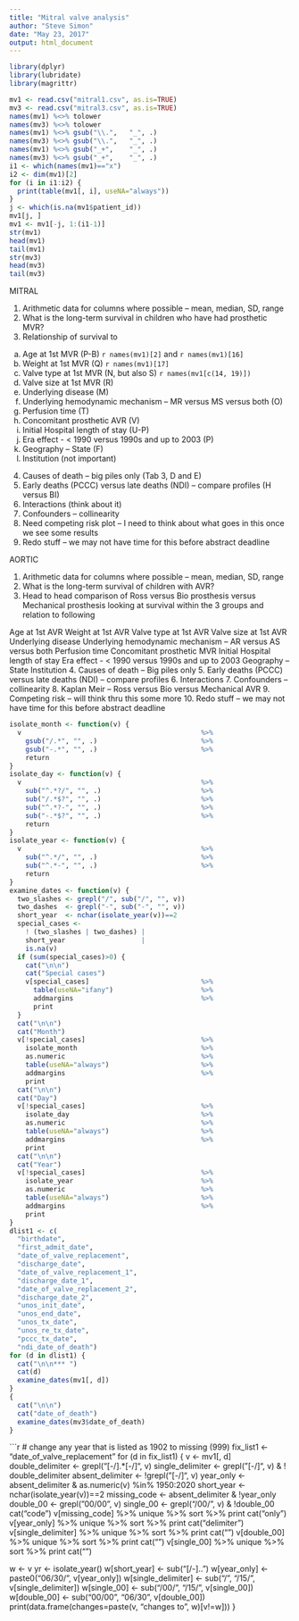 ```yaml
---
title: "Mitral valve analysis"
author: "Steve Simon"
date: "May 23, 2017"
output: html_document
---
```


```r
library(dplyr)
library(lubridate)
library(magrittr)
```

```r
mv1 <- read.csv("mitral1.csv", as.is=TRUE)
mv3 <- read.csv("mitral3.csv", as.is=TRUE)
names(mv1) %<>% tolower
names(mv3) %<>% tolower
names(mv1) %<>% gsub("\\.",   "_", .)
names(mv3) %<>% gsub("\\.",   "_", .)
names(mv1) %<>% gsub("_+",    "_", .)
names(mv3) %<>% gsub("_+",    "_", .)
i1 <- which(names(mv1)=="x")
i2 <- dim(mv1)[2]
for (i in i1:i2) {
  print(table(mv1[, i], useNA="always"))
}
j <- which(is.na(mv1$patient_id))
mv1[j, ]
mv1 <- mv1[-j, 1:(i1-1)]
str(mv1)
head(mv1)
tail(mv1)
str(mv3)
head(mv3)
tail(mv3)
```


MITRAL
 
1.	Arithmetic data for columns where possible – mean, median, SD, range
2.	What is the long-term survival in children who have had prosthetic MVR?
3.	Relationship of survival to
a.  Age at 1st MVR (P-B) `r names(mv1)[2]` and `r names(mv1)[16]`
b.  Weight at 1st MVR (Q) `r names(mv1)[17]`
c.  Valve type at 1st MVR (N, but also S) `r names(mv1[c(14, 19)])`
d.  Valve size at 1st MVR (R)
e.  Underlying disease (M)
f.  Underlying hemodynamic mechanism – MR versus MS versus both (O)
g.  Perfusion time (T)
h.  Concomitant prosthetic AVR (V)
i.  Initial Hospital length of stay (U-P)
j.  Era effect - < 1990 versus 1990s and up to 2003 (P)
k.  Geography – State (F)
l.  Institution (not important)
4.	Causes of death – big piles only (Tab 3, D and E)
5.	Early deaths (PCCC) versus late deaths (NDI) – compare profiles (H versus BI)
6.	Interactions (think about it)
7.	Confounders – collinearity
8.	Need competing risk plot – I need to think about what goes in this once we see some results
9.	Redo stuff – we may not have time for this before abstract deadline
 
AORTIC
 
1.	Arithmetic data for columns where possible – mean, median, SD, range
2.	What is the long-term survival of children with AVR?
3.	Head to head comparison of Ross versus Bio prosthesis versus Mechanical prosthesis looking at survival within the 3 groups and relation to following
 
Age at 1st AVR
Weight at 1st AVR
Valve type at 1st AVR
Valve size at 1st AVR
Underlying disease
Underlying hemodynamic mechanism – AR versus AS versus both
Perfusion time
Concomitant prosthetic MVR
Initial Hospital length of stay
Era effect - < 1990 versus 1990s and up to 2003
Geography – State 
Institution
4.	Causes of death – Big piles only
5.	Early deaths (PCCC) versus late deaths (NDI) – compare profiles
6.	Interactions
7.	Confounders – collinearity
8.	Kaplan Meir – Ross versus Bio versus Mechanical AVR
9.	Competing risk – will think thru this some more
10.	Redo stuff – we may not have time for this before abstract deadline
 
```r
isolate_month <- function(v) {
  v                                             %>%
    gsub("/.*", "", .)                          %>%
    gsub("-.*", "", .)                          %>%
    return
}
isolate_day <- function(v) {
  v                                             %>%
    sub("^.*?/", "", .)                         %>%
    sub("/.*$?", "", .)                         %>%
    sub("^.*?-", "", .)                         %>%
    sub("-.*$?", "", .)                         %>%
    return
}
isolate_year <- function(v) {
  v                                             %>%
    sub("^.*/", "", .)                          %>%
    sub("^.*-", "", .)                          %>%
    return
}
examine_dates <- function(v) {
  two_slashes <- grepl("/", sub("/", "", v))
  two_dashes  <- grepl("-", sub("-", "", v))
  short_year  <- nchar(isolate_year(v))==2
  special_cases <- 
    ! (two_slashes | two_dashes) |
    short_year                   |
    is.na(v)
  if (sum(special_cases)>0) {
    cat("\n\n")
    cat("Special cases")
    v[special_cases]                            %>%
      table(useNA="ifany")                      %>%
      addmargins                                %>%
      print
  }
  cat("\n\n")
  cat("Month")
  v[!special_cases]                             %>%
    isolate_month                               %>%
    as.numeric                                  %>%
    table(useNA="always")                       %>%
    addmargins                                  %>%
    print
  cat("\n\n")
  cat("Day")
  v[!special_cases]                             %>%
    isolate_day                                 %>%
    as.numeric                                  %>%
    table(useNA="always")                       %>%
    addmargins                                  %>%
    print
  cat("\n\n")
  cat("Year")
  v[!special_cases]                             %>%
    isolate_year                                %>%
    as.numeric                                  %>%
    table(useNA="always")                       %>%
    addmargins                                  %>%
    print
}
dlist1 <- c(
  "birthdate",
  "first_admit_date",
  "date_of_valve_replacement",
  "discharge_date",
  "date_of_valve_replacement_1",
  "discharge_date_1",
  "date_of_valve_replacement_2",
  "discharge_date_2",
  "unos_init_date",
  "unos_end_date",
  "unos_tx_date",
  "unos_re_tx_date",
  "pccc_tx_date",
  "ndi_date_of_death")
for (d in dlist1) {
  cat("\n\n*** ")
  cat(d)
  examine_dates(mv1[, d]) 
}
{
  cat("\n\n")
  cat("date_of_death")
  examine_dates(mv3$date_of_death)
}
```

```r
# change any year that is listed as 1902 to missing (999)
fix_list1 <- "date_of_valve_replacement"
for (d in fix_list1) {
  v <- mv1[, d]
  double_delimiter <-  grepl("[-/].*[-/]", v)
  single_delimiter <-  grepl("[-/]", v) & ! double_delimiter
  absent_delimiter <- !grepl("[-/]", v)
  year_only <- absent_delimiter & as.numeric(v) %in% 1950:2020
  short_year  <- nchar(isolate_year(v))==2
  missing_code <- absent_delimiter & !year_only
  double_00 <- grepl("00/00", v)
  single_00 <- grepl("/00/",  v) & !double_00 
  cat("\n\nMissing code\n")
  v[missing_code] %>% unique %>% sort %>% print
  cat("\n\nYear only\n")
  v[year_only]        %>% unique %>% sort %>% print
  cat("\n\nSingle delimiter\n")
  v[single_delimiter] %>% unique %>% sort %>% print
  cat("\n\nDouble 00\n")
  v[double_00]        %>% unique %>% sort %>% print
  cat("\n\nSingle 00\n")
  v[single_00]        %>% unique %>% sort %>% print
  cat("\n\n")

  w <- v
  yr <- isolate_year()
  w[short_year] <- sub("[/-]..")
  w[year_only] <- paste0("06/30/", v[year_only])
  w[single_delimiter] <- sub("/", "/15/", v[single_delimiter])
  w[single_00] <- sub("/00/", "/15/", v[single_00])
  w[double_00] <- sub("00/00", "06/30", v[double_00])
  print(data.frame(changes=paste(v, "changes to", w)[v!=w]))
}